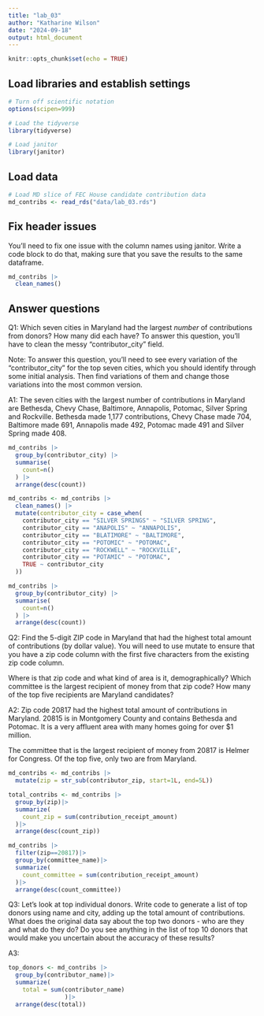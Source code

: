 ```yaml
---
title: "lab_03"
author: "Katharine Wilson"
date: "2024-09-18"
output: html_document
---
```


```r
knitr::opts_chunk$set(echo = TRUE)
```

## Load libraries and establish settings

```r
# Turn off scientific notation
options(scipen=999)

# Load the tidyverse
library(tidyverse)

# Load janitor
library(janitor)
```

## Load data

```r
# Load MD slice of FEC House candidate contribution data
md_contribs <- read_rds("data/lab_03.rds")
```

## Fix header issues

You'll need to fix one issue with the column names using janitor. Write a code block to do that, making sure that you save the results to the same dataframe.

```r
md_contribs |>
  clean_names()
```


## Answer questions

Q1: Which seven cities in Maryland had the largest *number* of contributions from donors? How many did each have? To answer this question, you'll have to clean the messy "contributor_city" field.

Note: To answer this question, you'll need to see every variation of the "contributor_city" for the top seven cities, which you should identify through some initial analysis. Then find variations of them and change those variations into the most common version.

A1:
The seven cities with the largest number of contributions in Maryland are Bethesda, Chevy Chase, Baltimore, Annapolis, Potomac, Silver Spring and Rockville. Bethesda made 1,177 contributions, Chevy Chase made 704, Baltimore made 691, Annapolis made 492, Potomac made 491 and Silver Spring made 408. 
```r
md_contribs |>
  group_by(contributor_city) |> 
  summarise(
    count=n()
  ) |>
  arrange(desc(count))
```
```r
md_contribs <- md_contribs |>
  clean_names() |> 
  mutate(contributor_city = case_when(
    contributor_city == "SILVER SPRINGS" ~ "SILVER SPRING",
    contributor_city == "ANAPOLIS" ~ "ANNAPOLIS", 
    contributor_city == "BLATIMORE" ~ "BALTIMORE",
    contributor_city == "POTOMIC" ~ "POTOMAC",
    contributor_city == "ROCKWELL" ~ "ROCKVILLE",
    contributor_city == "POTAMIC" ~ "POTOMAC",
    TRUE ~ contributor_city
  ))
```

```r
md_contribs |>
  group_by(contributor_city) |> 
  summarise(
    count=n()
  ) |>
  arrange(desc(count))
```

Q2: Find the 5-digit ZIP code in Maryland that had the highest total amount of contributions (by dollar value). You will need to use mutate to ensure that you have a zip code column with the first five characters from the existing zip code column.

Where is that zip code and what kind of area is it, demographically? Which committee is the largest recipient of money from that zip code? How many of the top five recipients are Maryland candidates?

A2:
Zip code 20817 had the highest total amount of contributions in Maryland. 20815 is in Montgomery County and contains Bethesda and Potomac. It is a very affluent area with many homes going for over $1 million. 

The committee that is the largest recipient of money from 20817 is Helmer for Congress. Of the top five, only two are from Maryland. 
```r
md_contribs <- md_contribs |>
  mutate(zip = str_sub(contributor_zip, start=1L, end=5L))
```

```r
total_contribs <- md_contribs |>
  group_by(zip)|>
  summarize(
    count_zip = sum(contribution_receipt_amount)
  )|>
  arrange(desc(count_zip))
```
```r
md_contribs |>
  filter(zip==20817)|>
  group_by(committee_name)|>
  summarize(
    count_committee = sum(contribution_receipt_amount)
  )|>
  arrange(desc(count_committee))
```


Q3: Let's look at top individual donors. Write code to generate a list of top donors using name and city, adding up the total amount of contributions. What does the original data say about the top two donors - who are they and what do they do? Do you see anything in the list of top 10 donors that would make you uncertain about the accuracy of these results?

A3:

```r
top_donors <- md_contribs |>
  group_by(contributor_name)|>
  summarize(
    total = sum(contributor_name)
                )|>
  arrange(desc(total))
  ```
